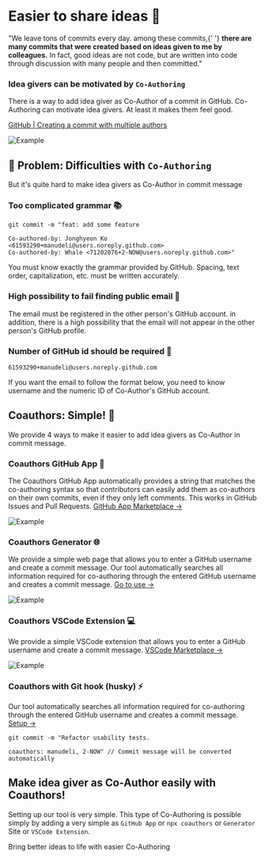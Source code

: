 
# Easier to share ideas 🌴

<div class="py-4 pt-8 text-xl">
  "We leave tons of commits every day. among these commits,{' '}
  <b>there are many commits that were created based on ideas given to me by colleagues.</b> In fact, good ideas are not
  code, but are written into code through discussion with many people and then committed."
</div>

### Idea givers can be motivated by `Co-Authoring`

There is a way to add idea giver as Co-Author of a commit in GitHub. Co-Authoring can motivate idea givers. At least it makes them feel good.

<Callout type='info'>

[GitHub | Creating a commit with multiple authors](https://docs.github.com/en/pull-requests/committing-changes-to-your-project/creating-and-editing-commits/creating-a-commit-with-multiple-authors)

![Example](/img/coauthor-example.png)

</Callout>

## 🥲 Problem: Difficulties with `Co-Authoring`

But it's quite hard to make idea givers as Co-Author in commit message

<Steps>

### Too complicated grammar 📚

```shell /Co-authored-by: Jonghyeon Ko <61593290+manudeli@users.noreply.github.com>/ /Co-authored-by: Whale <71202076+2-NOW@users.noreply.github.com>/
git commit -m "feat: add some feature

Co-authored-by: Jonghyeon Ko <61593290+manudeli@users.noreply.github.com>
Co-authored-by: Whale <71202076+2-NOW@users.noreply.github.com>"
```

You must know exactly the grammar provided by GitHub. Spacing, text order, capitalization, etc. must be written accurately.

### High possibility to fail finding public email 📧

The email must be registered in the other person's GitHub account. in addition, there is a high possibility that the email will not appear in the other person's GitHub profile.

### Number of GitHub id should be required 🤖

```text /61593290/ /manudeli/
61593290+manudeli@users.noreply.github.com
```

If you want the email to follow the format below, you need to know username and the numeric ID of Co-Author's GitHub account.

</Steps>

## Coauthors: Simple! 🎉

We provide 4 ways to make it easier to add idea givers as Co-Author in commit message.

<Steps>

### Coauthors GitHub App 👥

The Coauthors GitHub App automatically provides a string that matches the co-authoring syntax so that contributors can easily add them as co-authors on their own commits, even if they only left comments. This works in GitHub Issues and Pull Requests. [GitHub App Marketplace →](https://github.com/apps/coauthors)

![Example](/img/github-app-example.png)

### Coauthors Generator 🌐

We provide a simple web page that allows you to enter a GitHub username and create a commit message. Our tool automatically searches all information required for co-authoring through the entered GitHub username and creates a commit message. [Go to use →](/generator)

![Example](/img/generator-example.gif)

### Coauthors VSCode Extension 💻

We provide a simple VSCode extension that allows you to enter a GitHub username and create a commit message. [VSCode Marketplace →](https://marketplace.visualstudio.com/items?itemName=coauthors.coauthors-vscode)

![Example](/img/vscode-example.gif)

### Coauthors with Git hook (husky) ⚡

Our tool automatically searches all information required for co-authoring through the entered GitHub username and creates a commit message. [Setup →](/git-hook)

```shell /coauthors: manudeli, 2-NOW/
git commit -m "Refactor usability tests.

coauthors: manudeli, 2-NOW" // Commit message will be converted automatically
```

</Steps>

## Make idea giver as Co-Author easily with Coauthors!

Setting up our tool is very simple. This type of Co-Authoring is possible simply by adding a very simple as `GitHub App` or `npx coauthors` or `Generator` Site or `VSCode Extension`.

Bring better ideas to life with easier Co-Authoring
